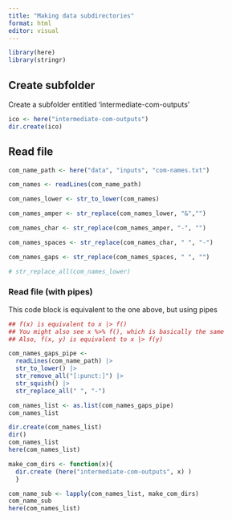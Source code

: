 ```yaml
---
title: "Making data subdirectories"
format: html
editor: visual
---
```


```r
library(here)
library(stringr)
```

## Create subfolder

Create a subfolder entitled 'intermediate-com-outputs'

```r
ico <- here("intermediate-com-outputs")
dir.create(ico)
```
## Read file
```r

com_name_path <- here("data", "inputs", "com-names.txt")

com_names <- readLines(com_name_path)

com_names_lower <- str_to_lower(com_names)

com_names_amper <- str_replace(com_names_lower, "&","")

com_names_char <- str_replace(com_names_amper, "-", "")

com_names_spaces <- str_replace(com_names_char, " ", "-")

com_names_gaps <- str_replace(com_names_spaces, " ", "")

# str_replace_all(com_names_lower)

```

### Read file (with pipes)

This code block is equivalent to the one above, but using pipes

```r
## f(x) is equivalent to x |> f()
## You might also see x %>% f(), which is basically the same
## Also, f(x, y) is equivalent to x |> f(y)

com_names_gaps_pipe <-
  readLines(com_name_path) |> 
  str_to_lower() |> 
  str_remove_all("[:punct:]") |> 
  str_squish() |> 
  str_replace_all(" ", "-")

com_names_list <- as.list(com_names_gaps_pipe)
com_names_list

dir.create(com_names_list)
dir()
com_names_list
here(com_names_list)

make_com_dirs <- function(x){
  dir.create (here("intermediate-com-outputs", x) )
  }

com_name_sub <- lapply(com_names_list, make_com_dirs)
com_name_sub
here(com_names_list)
```